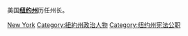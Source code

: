 美国'''[[纽约州|纽约州]]'''历任州长。
{{Commonscat|Governors of New York}}

[[Category:美国州长|New York]]
[[Category:紐約州政治人物|Category:紐約州政治人物]]
[[Category:纽约州宪法公职|Category:纽约州宪法公职]]